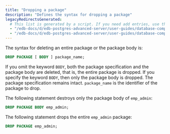 ```yaml
---
title: "Dropping a package"
description: "Defines the syntax for dropping a package"
legacyRedirectsGenerated:
  # This list is generated by a script. If you need add entries, use the `legacyRedirects` key.
  - "/edb-docs/d/edb-postgres-advanced-server/user-guides/database-compatibility-for-oracle-developers-built-in-package-guide/9.6/Database_Compatibility_for_Oracle_Developers_Built-in_Package_Guide.1.10.html"
  - "/edb-docs/d/edb-postgres-advanced-server/user-guides/database-compatibility-for-oracle-developers-guide/9.5/Database_Compatibility_for_Oracle_Developers_Guide.1.188.html"
---
```


The syntax for deleting an entire package or the package body is:

```sql
DROP PACKAGE [ BODY ] package_name;
```

If you omit the keyword `BODY`, both the package specification and the package body are deleted, that is, the entire package is dropped. If you specify the keyword `BODY`, then only the package body is dropped. The package specification remains intact. `package_name` is the identifier of the package to drop.

The following statement destroys only the package body of `emp_admin`:

```sql
DROP PACKAGE BODY emp_admin;
```

The following statement drops the entire `emp_admin` package:

```sql
DROP PACKAGE emp_admin;
```

